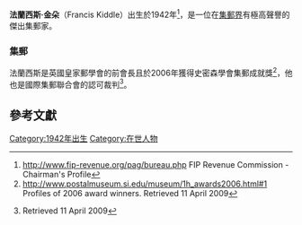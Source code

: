 '''法蘭西斯‧金朵'''（Francis Kiddle）出生於1942年<ref>http://www.fip-revenue.org/pag/bureau.php {{Wayback|url=http://www.fip-revenue.org/pag/bureau.php |date=20190824075243 }} FIP Revenue Commission - Chairman's Profile</ref>，是一位在[[郵票研究|集郵界]]有極高聲譽的傑出集郵家。

===集郵===
法蘭西斯是英國皇家郵學會的前會長且於2006年獲得史密森學會集郵成就獎<ref>http://www.postalmuseum.si.edu/museum/1h_awards2006.html#1 {{Wayback|url=http://www.postalmuseum.si.edu/museum/1h_awards2006.html#1 |date=20130411033531 }} Profiles of 2006 award winners. Retrieved 11 April 2009</ref>，他也是國際集郵聯合會的認可裁判<ref>{{cite web |url=http://www.ukphilately.org.uk/intlphil.htm |title=存档副本 |accessdate=2013-04-04 |deadurl=yes |archiveurl=https://web.archive.org/web/20120220043634/http://www.ukphilately.org.uk/intlphil.htm |archivedate=2012-02-20 }} Retrieved 11 April 2009</ref>。

==參考文獻==
{{reflist}}

[[Category:1942年出生|Category:1942年出生]]
[[Category:在世人物|Category:在世人物]]